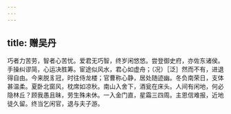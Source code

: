 ```yaml
---
---
---
```

title: 赠吴丹
---



巧者力苦劳，智者心苦忧。爱君无巧智，终岁闲悠悠。尝登御史府，亦佐东诸侯。手操纠谬简，心运决胜筹。宦途似风水，君心如虚舟；（况）［泛］然而不有，进退得自由。今来脱豸冠，时往侍龙楼；官曹称心静，居处随迹幽。冬负南荣日，支体甚温柔。夏卧北窗风，枕席如凉秋。南山入舍下，酒瓮在床头。人间有闲地，何必隐林丘？顾我愚且昧，劳生殊未休。一入金门直，星霜三四周。主恩信难报，近地徒久留。终当乞闲官，退与夫子游。